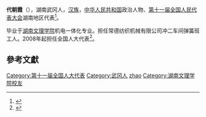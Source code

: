 '''代朝霞'''（{{bd|1971年||}}），湖南武冈人，[[汉族|汉族]]，[[中华人民共和国|中华人民共和国]]政治人物、[[第十一届全国人民代表大会|第十一届全国人民代表大会]]湖南地区代表<ref>{{cite web|author=新华网|title=第十一届全国人大代表|url=http://news.xinhuanet.com/ziliao/2008-03/03/content_7708230.htm?node=36628|publisher=新华网|accessdate=2014-01-07|archive-date=2014-01-10|archive-url=https://web.archive.org/web/20140110211415/http://news.xinhuanet.com/ziliao/2008-03/03/content_7708230.htm?node=36628|dead-url=no}}</ref>。

毕业于[[湖南文理学院|湖南文理学院]]机电一体化专业。担任常德纺织机械有限公司冲二车间弹簧班工人。2008年起担任全国人大代表<ref>{{cite news|title=全国人大代表信息-代朝霞|url=http://210.82.31.1:8084/delegate/viewDelegate.action?dbid=111683|accessdate=2013-04-05|newspaper=全国人大网|archive-url=https://web.archive.org/web/20140514055004/http://www.npc.gov.cn/delegate/viewDelegate.action?dbid=111683|archive-date=2014-05-14|dead-url=yes}}</ref>。

==參考文獻==
{{reflist}}
{{DEFAULTSORT:dai zhaoxia}}
[[Category:第十一届全国人大代表|Category:第十一届全国人大代表]]
[[Category:武冈人|Category:武冈人]]
[[Category:代姓|zhao]]
[[Category:湖南文理学院校友|Category:湖南文理学院校友]]
{{china-bio-stub}}